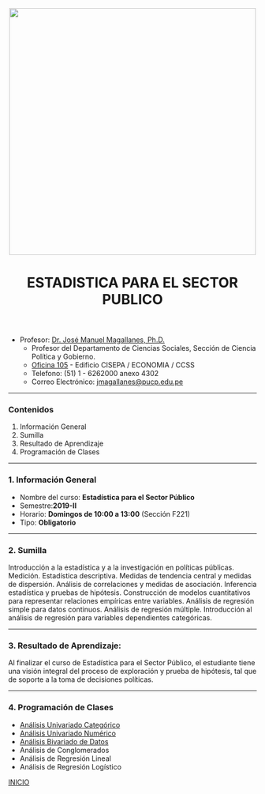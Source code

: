 <center><img src="https://github.com/PoliticayGobiernoPUCP/estadistica_anapol2/raw/master/PICS/LOGO_PUCP.png" width="500"></center>

<center> <header><h1>ESTADISTICA PARA EL SECTOR PUBLICO</h1>  </header></center>

* Profesor:  <a href="http://www.pucp.edu.pe/profesor/jose-manuel-magallanes/" target="_blank">Dr. José Manuel Magallanes, Ph.D.</a> <br>
    - Profesor del Departamento de Ciencias Sociales, Sección de Ciencia Política y Gobierno.
    - [Oficina 105](https://goo.gl/maps/xuGeG6o9di1i1y5m6) - Edificio CISEPA / ECONOMIA / CCSS
    - Telefono: (51) 1 - 6262000 anexo 4302
    - Correo Electrónico: [jmagallanes@pucp.edu.pe](mailto:jmagallanes@pucp.edu.pe)
    
-----


<a id='beginning'></a>

### Contenidos


1. Información General
2. Sumilla
3. Resultado de Aprendizaje
4. Programación de Clases
   

____

<a id='part1'></a>

### 1. Información General


* Nombre del curso: **Estadística para el Sector Público**
* Semestre:**2019-II**
* Horario: **Domingos de 10:00 a 13:00** (Sección F221)
* Tipo: **Obligatorio** 

 
____
<a id='part2'></a>

### 2. Sumilla

Introducción a la estadística y a la investigación en políticas públicas. Medición. Estadística descriptiva. Medidas de tendencia central y medidas de dispersión. Análisis de correlaciones y medidas de asociación. Inferencia estadística y pruebas de hipótesis. Construcción de modelos cuantitativos para representar relaciones empíricas entre variables. Análisis de regresión simple para datos continuos. Análisis de regresión múltiple. Introducción al análisis de regresión para variables dependientes categóricas.



____
<a id='part3'></a>

### 3. Resultado de Aprendizaje:

Al finalizar el curso de Estadística para el Sector Público, el estudiante tiene una visión integral del proceso de exploración y prueba de hipótesis, tal que de soporte a la toma de decisiones políticas.



____
<a id='part4'></a>

### 4. Programación de Clases

* [Análisis Univariado Categórico](https://htmlpreview.github.io/?https://github.com/PoliticayGobiernoPUCP/EstadisticaSectorPublico/blob/master/ExploracionCategorica.html)
* [Análisis Univariado Numérico](https://htmlpreview.github.io/?https://github.com/PoliticayGobiernoPUCP/EstadisticaSectorPublico/blob/master/ExploracionNumerica.html)
* [Análisis Bivariado de Datos](https://htmlpreview.github.io/?https://github.com/PoliticayGobiernoPUCP/EstadisticaSectorPublico/blob/master/ExploracionBivariada.html)
* Análisis de Conglomerados
* Análisis de Regresión Lineal
* Análisis de Regresión Logístico






[INICIO](#beginning)